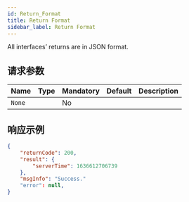```yaml
---
id: Return_Format
title: Return Format
sidebar_label: Return Format
---
```


All interfaces’ returns are in JSON format.

## 请求参数

| Name   | Type | Mandatory | Default | Description |
| ------ | ---- | --------- | ------- | ----------- |
| `None` |      | No        |         |             |

## 响应示例

```json
{
    "returnCode": 200,
    "result": {
        "serverTime": 1636612706739
    },
    "msgInfo": "Success."
    "error": null,
}
```

